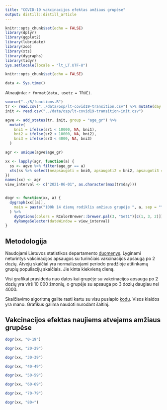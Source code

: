 ```yaml
---
title: "COVID-19 vakcinacijos efektas amžiaus grupėse"
output: distill::distill_article
---
```


```r
knitr::opts_chunk$set(echo = FALSE)
library(dplyr)
library(ggplot2)
library(lubridate)
library(zoo)
library(xts)
library(dygraphs)
library(tidyr)
Sys.setlocale(locale = "lt_LT.UTF-8")
```

```r
knitr::opts_chunk$set(echo = FALSE)
```

```r
data <- Sys.time()
```

Atnaujinta: `r format(data, usetz = TRUE)`. 

```r
source("../R/functions.R")
tr <- read.csv("../data/osp/lt-covid19-transition.csv") %>% mutate(day = ymd(day))
init <- read.csv("../data/osp/lt-covid19-transition-init.csv")

agve <- add_states(tr, init, group = "age_gr") %>%
  mutate(
    bni1 = ifelse(sr1 < 10000, NA, bni1),
    bni2 = ifelse(sr2 < 10000, NA, bni2),
    bni3 = ifelse(sr3 < 4000, NA, bni3)
  )

agr <- unique(agve$age_gr)

xx <- lapply(agr, function(a) {
  ss <- agve %>% filter(age_gr == a)
  xts(ss %>% select(neapsaugoti = bni0, apsaugoti2 = bni2, apsaugoti3 = bni3), order.by = ss$day)
})
names(xx) <- agr
view_interval <- c("2021-06-01", as.character(max(tr$day)))


dogr <- function(xx, a) {
  dygraph(xx[[a]],
    main = paste("100k 14 dienų rodiklis amžiaus grupėje ", a, sep = "")
  ) %>%
    dyOptions(colors = RColorBrewer::brewer.pal(3, "Set1")[c(1, 3, 2)]) %>%
    dyRangeSelector(dateWindow = view_interval)
}
```
## Metodologija

Naudojami Lietuvos statistikos departamento [duomenys](https://open-data-ls-osp-sdg.hub.arcgis.com/datasets/1fd352a1c4534afe8ff87c564c0724c0_0/explore). Lyginami neturintys vakcinacijos apsaugos su turinčiais vakcinacijos apsaugą po 2 dozių. Atvejų skaičiai yra normalizuojami periodo pradžioje atitinkamų grupių populiacijų skaičiais. Jie kinta kiekvieną dieną. 

Visi grafikai prasideda nuo datos kai grupėje su vakcinacijos apsauga po 2 dozių yra virš 10 000 žmonių, o grupėje su apsauga po 3 dozių daugiau nei 4000.

Skaičiavimo algoritmą galite rasti kartu su visu puslapio [kodu](https://github.com/mpiktas/covid19lt). Visos klaidos yra mano. 
Grafikus galima naudoti nurodant šaltinį.

## Vakcinacijos efektas naujiems atvejams amžiaus grupėse
```r
dogr(xx, "0-19")
```


```r
dogr(xx, "20-29")
```

```r
dogr(xx, "30-39")
```

```r
dogr(xx, "40-49")
```

```r
dogr(xx, "50-59")
```

```r
dogr(xx, "60-69")
```

```r
dogr(xx, "70-79")
```

```r
dogr(xx, "80+")
```
